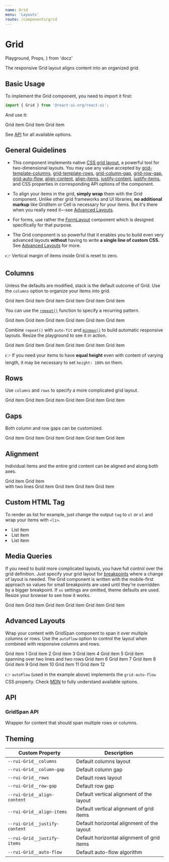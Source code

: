 ```yaml
---
name: Grid
menu: 'Layouts'
route: /components/grid
---
```


# Grid

  Playground,
  Props,
} from 'docz'

The responsive Grid layout aligns content into an organized grid.

## Basic Usage

To implement the Grid component, you need to import it first:

```js
import { Grid } from '@react-ui-org/react-ui';
```

And use it:

<Playground>
  <Grid>
    <Placeholder bordered>Grid item</Placeholder>
    <Placeholder bordered>Grid item</Placeholder>
    <Placeholder bordered>Grid item</Placeholder>
  </Grid>
</Playground>

See [API](#api) for all available options.

## General Guidelines

- This component implements native [CSS grid layout][grid-layout], a powerful
  tool for two-dimensional layouts. You may use any value accepted by
  [grid-template-columns], [grid-template-rows], [grid-column-gap],
  [grid-row-gap], [grid-auto-flow], [align-content], [align-items],
  [justify-content], [justify-items], and CSS properties in corresponding API
  options of the component.

- To align your items in the grid, **simply wrap** them with the Grid
  component. Unlike other grid frameworks and UI libraries, **no additional
  markup** like GridItem or Cell is necessary for your items. But it's there
  when you really need it—see [Advanced Layouts](#advanced-layouts).

- For forms, use rather the [FormLayout](/components/form-layout) component
  which is designed specifically for that purpose.

- The Grid component is so powerful that it enables you to build even very
  advanced layouts **without** having to write **a single line of custom CSS.**
  See [Advanced Layouts](#advanced-layouts) for more.

👉 Vertical margin of items inside Grid is reset to zero.

## Columns

Unless the defaults are modified, stack is the default outcome of Grid. Use the
`columns` option to organize your items into grid.

<Playground>
  <Grid columns="1fr 1fr 1fr">
    <Placeholder bordered>Grid item</Placeholder>
    <Placeholder bordered>Grid item</Placeholder>
    <Placeholder bordered>Grid item</Placeholder>
    <Placeholder bordered>Grid item</Placeholder>
    <Placeholder bordered>Grid item</Placeholder>
    <Placeholder bordered>Grid item</Placeholder>
  </Grid>
</Playground>

You can use the [`repeat()`][repeat] function to specify a recurring pattern.

<Playground>
  <Grid columns="repeat(3, 1fr)">
    <Placeholder bordered>Grid item</Placeholder>
    <Placeholder bordered>Grid item</Placeholder>
    <Placeholder bordered>Grid item</Placeholder>
    <Placeholder bordered>Grid item</Placeholder>
    <Placeholder bordered>Grid item</Placeholder>
    <Placeholder bordered>Grid item</Placeholder>
  </Grid>
</Playground>

Combine `repeat()` with `auto-fit` and [`minmax()`][minmax] to build automatic
responsive layouts. Resize the playground to see it in action.

<Playground>
  <Grid columns="repeat(auto-fit, minmax(200px, auto))">
    <Placeholder bordered>Grid item</Placeholder>
    <Placeholder bordered>Grid item</Placeholder>
    <Placeholder bordered>Grid item</Placeholder>
    <Placeholder bordered>Grid item</Placeholder>
    <Placeholder bordered>Grid item</Placeholder>
    <Placeholder bordered>Grid item</Placeholder>
  </Grid>
</Playground>

👉 If you need your items to have **equal height** even with content of varying
length, it may be necessary to set `height: 100%` on them.

## Rows

Use `columns` and `rows` to specify a more complicated grid layout.

<Playground>
  <Grid columns="1fr 2fr" rows="auto 200px auto">
    <Placeholder bordered>Grid item</Placeholder>
    <Placeholder bordered>Grid item</Placeholder>
    <Placeholder bordered>Grid item</Placeholder>
    <Placeholder bordered>Grid item</Placeholder>
    <Placeholder bordered>Grid item</Placeholder>
    <Placeholder bordered>Grid item</Placeholder>
  </Grid>
</Playground>

## Gaps

Both column and row gaps can be customized.

<Playground>
  <Grid columns="repeat(3, 1fr)" columnGap="0.75rem" rowGap="2rem">
    <Placeholder bordered>Grid item</Placeholder>
    <Placeholder bordered>Grid item</Placeholder>
    <Placeholder bordered>Grid item</Placeholder>
    <Placeholder bordered>Grid item</Placeholder>
    <Placeholder bordered>Grid item</Placeholder>
    <Placeholder bordered>Grid item</Placeholder>
  </Grid>
</Playground>

## Alignment

Individual items and the entire grid content can be aligned and along both axes.

<Playground>
  <Grid
    columns="repeat(3, 10em)"
    alignItems="center"
    justifyItems="center"
    justifyContent="center"
  >
    <Placeholder bordered>Grid item</Placeholder>
    <Placeholder bordered>Grid item<br /> with two lines</Placeholder>
    <Placeholder bordered>Grid item</Placeholder>
    <Placeholder bordered>Grid item</Placeholder>
    <Placeholder bordered>Grid item</Placeholder>
    <Placeholder bordered>Grid item</Placeholder>
  </Grid>
</Playground>

## Custom HTML Tag

To render as list for example, just change the output `tag` to `ul` or `ol` and
wrap your items with `<li>`.

<Playground>
  <Grid tag="ul">
    <li>
      <Placeholder bordered>List item</Placeholder>
    </li>
    <li>
      <Placeholder bordered>List item</Placeholder>
    </li>
    <li>
      <Placeholder bordered>List item</Placeholder>
    </li>
  </Grid>
</Playground>

## Media Queries

If you need to build more complicated layouts, you have full control over the
grid definition. Just specify your grid layout for
[breakpoints](/foundation/breakpoints) where a change of layout is needed.
The Grid component is written with the mobile-first approach so values for small
breakpoints are used until they're overridden by a bigger breakpoint. If `xs`
settings are omitted, theme defaults are used. Resize your browser to see how it
works.

<Playground>
  <Grid
    columns={{
      xs: '1fr',
      md: '1fr 2fr',
    }}
    columnGap={{
      md: 'var(--rui-spacing-2)',
      lg: 'var(--rui-spacing-4)',
    }}
    rows={{
      xs: 'auto auto 200px 200px',
      md: 'auto 200px auto',
    }}
    rowGap={{
      xs: 'var(--rui-spacing-3)',
      md: 'var(--rui-spacing-4)',
    }}
  >
    <Placeholder bordered>Grid item</Placeholder>
    <Placeholder bordered>Grid item</Placeholder>
    <Placeholder bordered>Grid item</Placeholder>
    <Placeholder bordered>Grid item</Placeholder>
    <Placeholder bordered>Grid item</Placeholder>
    <Placeholder bordered>Grid item</Placeholder>
  </Grid>
</Playground>

## Advanced Layouts

Wrap your content with GridSpan component to span it over multiple columns or
rows. Use the `autoFlow` option to control the layout when combined with
responsive columns and rows.

<Playground>
  <Grid
    autoFlow={{
      xs: 'row dense',
      sm: 'column',
    }}
    columns={{
      xs: 'repeat(2, 1fr)',
      sm: 'repeat(4, 1fr)',
    }}
    rows={{
      xs: 'repeat(8, 50px)',
      sm: 'auto 100px auto auto',
    }}
  >
    <Placeholder bordered>Grid item 1</Placeholder>
    <Placeholder bordered>Grid item 2</Placeholder>
    <Placeholder bordered>Grid item 3</Placeholder>
    <Placeholder bordered>Grid item 4</Placeholder>
    <Placeholder bordered>Grid item 5</Placeholder>
    <GridSpan columns={2} rows={2}>
      <Placeholder bordered height="100%">
        Grid item spanning over two lines and two rows
      </Placeholder>
    </GridSpan>
    <Placeholder bordered>Grid item 6</Placeholder>
    <Placeholder bordered>Grid item 7</Placeholder>
    <Placeholder bordered>Grid item 8</Placeholder>
    <Placeholder bordered>Grid item 9</Placeholder>
    <Placeholder bordered>Grid item 10</Placeholder>
    <Placeholder bordered>Grid item 11</Placeholder>
    <Placeholder bordered>Grid item 12</Placeholder>
  </Grid>
</Playground>

👉 `autoFlow` (used in the example above) implements the `grid-auto-flow` CSS
property. Check [MDN][grid-auto-flow] to fully understand available options.

## API

<Props table of={Grid} />

### GridSpan API

Wrapper for content that should span multiple rows or columns.

<Props table of={GridSpan} />

## Theming

| Custom Property                                      | Description                                                  |
|------------------------------------------------------|--------------------------------------------------------------|
| `--rui-Grid__columns`                                | Default columns layout                                       |
| `--rui-Grid__column-gap`                             | Default column gap                                           |
| `--rui-Grid__rows`                                   | Default rows layout                                          |
| `--rui-Grid__row-gap`                                | Default row gap                                              |
| `--rui-Grid__align-content`                          | Default vertical alignment of the layout                     |
| `--rui-Grid__align-items`                            | Default vertical alignment of grid items                     |
| `--rui-Grid__justify-content`                        | Default horizontal alignment of the layout                   |
| `--rui-Grid__justify-items`                          | Default horizontal alignment of grid items                   |
| `--rui-Grid__auto-flow`                              | Default auto-flow algorithm                                  |

[grid-layout]: https://developer.mozilla.org/en-US/docs/Web/CSS/CSS_Grid_Layout
[grid-template-columns]: https://developer.mozilla.org/en-US/docs/Web/CSS/grid-template-columns
[grid-template-rows]: https://developer.mozilla.org/en-US/docs/Web/CSS/grid-template-rows
[grid-column-gap]: https://developer.mozilla.org/en-US/docs/Web/CSS/column-gap
[grid-row-gap]: https://developer.mozilla.org/en-US/docs/Web/CSS/row-gap
[grid-auto-flow]: https://developer.mozilla.org/en-US/docs/Web/CSS/grid-auto-flow
[align-content]: https://developer.mozilla.org/en-US/docs/Web/CSS/align-content
[align-items]: https://developer.mozilla.org/en-US/docs/Web/CSS/align-items
[justify-content]: https://developer.mozilla.org/en-US/docs/Web/CSS/justify-content
[justify-items]: https://developer.mozilla.org/en-US/docs/Web/CSS/justify-items
[repeat]: https://developer.mozilla.org/en-US/docs/Web/CSS/repeat
[minmax]: https://developer.mozilla.org/en-US/docs/Web/CSS/minmax
